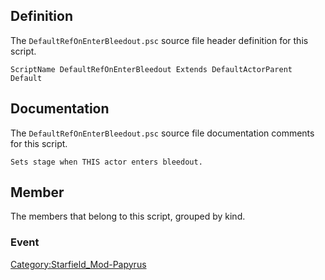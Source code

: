 {{Script_Object_Summary
| title = DefaultRefOnEnterBleedout
| name = [[SFM:Script-DefaultRefOnEnterBleedout|DefaultRefOnEnterBleedout]]
| extends = [[SFM:Script-DefaultActorParent|DefaultActorParent]] → [[SFM:Script-Actor|Actor]] → [[SFM:Script-ObjectReference|ObjectReference]] → [[SFM:Script-Form|Form]] → [[SFM:Script-ScriptObject|ScriptObject]]
| flags = Default
}}


== Definition ==
The <code>DefaultRefOnEnterBleedout.psc</code> source file header definition for this script.

<source lang="papyrus">
ScriptName DefaultRefOnEnterBleedout Extends DefaultActorParent Default
</source>


== Documentation ==
The <code>DefaultRefOnEnterBleedout.psc</code> source file documentation comments for this script.

<source>
Sets stage when THIS actor enters bleedout.
</source>


== Member ==
The members that belong to this script, grouped by kind.

=== Event ===
{{Script_Object_Member_Summary
| title = OnEnterBleedout
| script = [[SFM:Script-DefaultRefOnEnterBleedout|DefaultRefOnEnterBleedout]]
| name = [[SFM:Script-DefaultRefOnEnterBleedout/OnEnterBleedout|OnEnterBleedout]]
| kind = Event
}}


[[Category:Starfield_Mod-Papyrus]]
